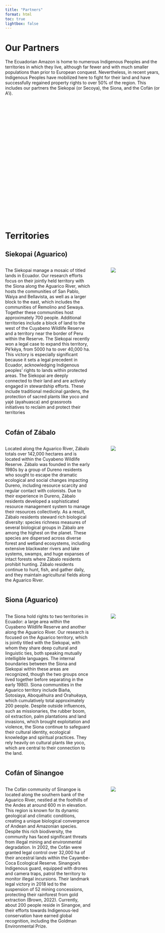 ```yaml
---
title: "Partners"
format: html
toc: true
lightbox: false
---
```


# Our Partners

The Ecuadorian Amazon is home to numerous Indigenous Peoples and the territories in which they live, although far fewer and with much smaller populations than prior to European conquest. Nevertheless, in recent years, Indigenous Peoples have mobilized here to fight for their land and have successfully regained property rights to over 50% of the region. This includes our partners the Siekopai (or Secoya), the Siona, and the Cofán (or A’i).

<br>

<!-- container -->

::: {#map style="height:320px;border-radius:12px;overflow:hidden;"}
:::

<!-- Leaflet -->

<link rel="stylesheet" href="https://unpkg.com/leaflet@1.9.4/dist/leaflet.css">

```{=html}
<script src="https://unpkg.com/leaflet@1.9.4/dist/leaflet.js"></script>
```

```{=html}
<script>
// Base map
const map = L.map("map");

L.tileLayer("https://{s}.basemaps.cartocdn.com/light_all/{z}/{x}/{y}{r}.png", {
  subdomains: "abcd",
  maxZoom: 20,
  attribution:
    'Tiles © <a href="https://carto.com/basemaps">CARTO</a>, ' +
    'Data © <a href="https://www.openstreetmap.org/copyright">OpenStreetMap</a>'
}).addTo(map);

// --- styles ---
const defaultStyle = {
  color: "#0f172a",     // outline
  weight: 1,
  fillColor: "#3B82F6", // blue fill for all
  fillOpacity: 0.35
};

const highlightStyle = {
  color: "#f59e0b",     // highlight border (amber)
  weight: 4,
  fillOpacity: 0.45
};

let selectedLayer = null; // track current selection

// Load your local GeoJSON (bundled with the site)
fetch("data/areas.geojson")
  .then(r => r.json())
  .then(geojson => {
    const layer = L.geoJSON(geojson, {
      style: defaultStyle,
      onEachFeature: (feature, lyr) => {
        const p = feature.properties || {};
        const name = p.name || p.Name || "Area";
        lyr.bindPopup(`<strong>${name}</strong>`);

        // Click -> highlight & bring to front
        lyr.on("click", (e) => {
          L.DomEvent.stopPropagation(e);
          if (selectedLayer && selectedLayer !== lyr) {
            layer.resetStyle(selectedLayer);
          }
          selectedLayer = lyr;
          lyr.setStyle(highlightStyle);
          if (!L.Browser.ie && !L.Browser.opera && !L.Browser.edge) {
            lyr.bringToFront();
          }
          lyr.openPopup();
        });

        // Optional: pointer cursor on hover
        lyr.on("mouseover", () => map.getContainer().style.cursor = "pointer");
        lyr.on("mouseout",  () => map.getContainer().style.cursor = "");
      }
    }).addTo(map);

    map.fitBounds(layer.getBounds(), { padding: [20,20] });

    // Click on empty map -> clear highlight
    map.on("click", () => {
      if (selectedLayer) {
        layer.resetStyle(selectedLayer);
        selectedLayer = null;
        map.closePopup();
      }
    });
  })
  .catch(err => console.error("GeoJSON load error:", err));
</script>
```

<br>

# Territories

## Siekopai (Aguarico)

:::::: columns
::: {.column width="60%"}
The Siekopai manage a mosaic of titled lands in Ecuador. Our research efforts focus on their jointly held territory with the Siona along the Aguarico River, which hosts the communities of San Pablo, Waiya and Bellavista, as well as a larger block to the east, which includes the communities of Remolino and Sewaya. Together these communities host approximately 700 people. Additional territories include a block of land to the west of the Cuyabeno Wildlife Reserve and a territory near the border of Peru within the Reserve. The Siekopai recently won a legal case to expand this territory, Pë'këya, from 5000 ha to over 40,000 ha. This victory is especially significant because it sets a legal precedent in Ecuador, acknowledging Indigenous peoples' rights to lands within protected areas. The Siekopai are deeply connected to their land and are actively engaged in stewardship efforts. These include traditional medicinal gardens, the protection of sacred plants like yoco and yajé (ayahuasca) and grassroots initiatives to reclaim and protect their territories
:::

::: {.column width="5%"}
<!-- spacer -->
:::

::: {.column width="35%"}
![](images/partners/Siekopai.jpeg)
:::
::::::

## Cofán of Zábalo

:::::: columns
::: {.column width="60%"}
Located along the Aguarico River, Zábalo totals over 142,000 hectares and is located within the Cuyabeno Wildlife Reserve. Zábalo was founded in the early 1980s by a group of Dureno residents who sought to escape the dramatic ecological and social changes impacting Dureno, including resource scarcity and regular contact with colonists. Due to their experience in Dureno, Zábalo residents developed a sophisticated resource management system to manage their resources collectively. As a result, Zábalo residents steward rich biological diversity: species richness measures of several biological groups in Zábalo are among the highest on the planet. These species are dispersed across diverse forest and wetland ecosystems, including extensive blackwater rivers and lake systems, swamps, and huge expanses of intact forests where Zábalo residents prohibit hunting. Zábalo residents continue to hunt, fish, and gather daily, and they maintain agricultural fields along the Aguarico River.
:::

::: {.column width="5%"}
<!-- spacer -->
:::

::: {.column width="35%"}
![](images/partners/Zabalo.jpg)
:::
::::::

## Siona (Aguarico)

:::::: columns
::: {.column width="60%"}
The Siona hold rights to two territories in Ecuador: a large area within the Cuyabeno Wildlife Reserve and another along the Aguarico River. Our research is focused on the Aguarico territory, which is jointly titled with the Siekopai, with whom they share deep cultural and linguistic ties, both speaking mutually intelligible languages. The internal boundaries between the Siona and Siekopai within these areas are recognized, though the two groups once lived together before separating in the early 1980). Siona communities in the Aguarico territory include Biaña, Sotosiaya, Aboquëhuira and Orahuëaya, which cumulatively total approximately 200 people. Despite outside influences, such as missionaries, the rubber boom, oil extraction, palm plantations and land invasions, which brought exploitation and violence, the Siona continue to safeguard their cultural identity, ecological knowledge and spiritual practices. They rely heavily on cultural plants like yoco, which are central to their connection to the land.
:::

::: {.column width="5%"}
<!-- spacer -->
:::

::: {.column width="35%"}
![](images/partners/Siona.jpeg)
:::
::::::

## Cofán of Sinangoe

:::::: columns
::: {.column width="60%"}
The Cofán community of Sinangoe is located along the southern bank of the Aguarico River, nestled at the foothills of the Andes at around 600 m in elevation. This region is known for its dynamic geological and climatic conditions, creating a unique biological convergence of Andean and Amazonian species. Despite this rich biodiversity, the community has faced significant threats from illegal mining and environmental degradation. In 2002, the Cofán were granted legal control over 32,000 ha of their ancestral lands within the Cayambe-Coca Ecological Reserve. Sinangoe's Indigenous guard, equipped with drones and camera traps, patrol the territory to monitor illegal incursions. Their landmark legal victory in 2018 led to the suspension of 52 mining concessions, protecting their rainforest from gold extraction (Brown, 2022). Currently, about 200 people reside in Sinangoe, and their efforts towards Indigenous-led conservation have earned global recognition, including the Goldman Environmental Prize.
:::

::: {.column width="5%"}
<!-- spacer -->
:::

::: {.column width="35%"}
![](images/partners/Sinangoe.jpg)
:::
::::::

```{=html}
<style>
/* Mobile layout for all territory sections */
@media (max-width: 768px) {
  /* Make columns stack vertically on mobile */
  .columns {
    display: flex !important;
    flex-direction: column !important;
  }
  
  /* Make all columns full width on mobile */
  .column {
    width: 100% !important;
    margin-bottom: 1rem;
  }
  
  /* Hide spacer columns on mobile */
  .column:nth-child(2) {
    display: none !important;
  }
  
  /* Make images full width and centered */
  .column img {
    width: 100% !important;
    height: auto !important;
    border-radius: 8px;
  }
}
</style>
```
